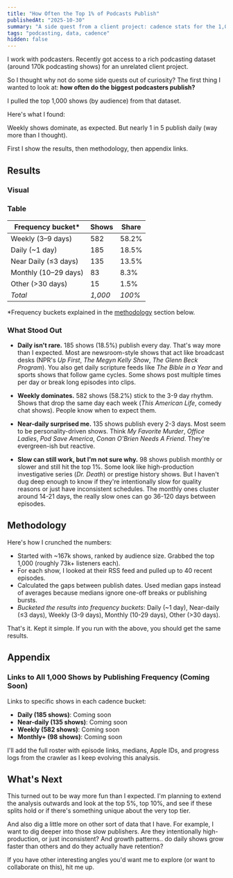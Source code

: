 ```yaml
---
title: "How Often the Top 1% of Podcasts Publish"
publishedAt: "2025-10-30"
summary: "A side quest from a client project: cadence stats for the 1,000 highest-audience podcasts."
tags: "podcasting, data, cadence"
hidden: false
---
```


I work with podcasters. Recently got access to a rich podcasting dataset (around 170k podcasting shows) for an unrelated client project.

So I thought why not do some side quests out of curiosity? The first thing I wanted to look at: **how often do the biggest podcasters publish?**

I pulled the top 1,000 shows (by audience) from that dataset.

Here's what I found:

Weekly shows dominate, as expected. But nearly 1 in 5 publish daily (way more than I thought).

First I show the results, then methodology, then appendix links.


## Results
### Visual

<PublishCadenceChart />


### Table
<div className="flex justify-center">
<table>
  <thead>
    <tr>
      <th>Frequency bucket*</th>
      <th className="text-right">Shows</th>
      <th className="text-right">Share</th>
    </tr>
  </thead>
  <tbody>
    <tr>
      <td>Weekly (3–9 days)</td>
      <td className="text-right">582</td>
      <td className="text-right">58.2%</td>
    </tr>
    <tr>
      <td>Daily (~1 day)</td>
      <td className="text-right">185</td>
      <td className="text-right">18.5%</td>
    </tr>
    <tr>
      <td>Near Daily (≤3 days)</td>
      <td className="text-right">135</td>
      <td className="text-right">13.5%</td>
    </tr>
    <tr>
      <td>Monthly (10–29 days)</td>
      <td className="text-right">83</td>
      <td className="text-right">8.3%</td>
    </tr>
    <tr>
      <td>Other (&gt;30 days)</td>
      <td className="text-right">15</td>
      <td className="text-right">1.5%</td>
    </tr>
    <tr>
      <td><em>Total</em></td>
      <td className="text-right"><em>1,000</em></td>
      <td className="text-right"><em>100%</em></td>
    </tr>
  </tbody>
</table>
</div>

*Frequency buckets explained in the [methodology](#methodology) section below.


### What Stood Out

- **Daily isn't rare.** 185 shows (18.5%) publish every day. That's way more than I expected. Most are newsroom-style shows that act like broadcast desks (NPR's *Up First*, *The Megyn Kelly Show*, *The Glenn Beck Program*). You also get daily scripture feeds like *The Bible in a Year* and sports shows that follow game cycles. Some shows post multiple times per day or break long episodes into clips.

- **Weekly dominates.** 582 shows (58.2%) stick to the 3-9 day rhythm. Shows that drop the same day each week (*This American Life*, comedy chat shows). People know when to expect them.

- **Near-daily surprised me.** 135 shows publish every 2-3 days. Most seem to be personality-driven shows. Think *My Favorite Murder*, *Office Ladies*, *Pod Save America*, *Conan O'Brien Needs A Friend*. They're evergreen-ish but reactive.

- **Slow can still work, but I'm not sure why.** 98 shows publish monthly or slower and still hit the top 1%. Some look like high-production investigative series (*Dr. Death*) or prestige history shows. But I haven't dug deep enough to know if they're intentionally slow for quality reasons or just have inconsistent schedules. The monthly ones cluster around 14-21 days, the really slow ones can go 36-120 days between episodes.


## Methodology

Here's how I crunched the numbers:

- Started with ~167k shows, ranked by audience size. Grabbed the top 1,000 (roughly 73k+ listeners each).
- For each show, I looked at their RSS feed and pulled up to 40 recent episodes.
- Calculated the gaps between publish dates. Used median gaps instead of averages because medians ignore one-off breaks or publishing bursts.
- *Bucketed the results into frequency buckets*: Daily (~1 day), Near-daily (≤3 days), Weekly (3-9 days), Monthly (10-29 days), Other (>30 days).


That's it. Kept it simple. If you run with the above, you should get the same results.

## Appendix

### Links to All 1,000 Shows by Publishing Frequency (Coming Soon)

Links to specific shows in each cadence bucket:
- **Daily (185 shows)**: Coming soon
- **Near-daily (135 shows)**: Coming soon
- **Weekly (582 shows)**: Coming soon
- **Monthly+ (98 shows)**: Coming soon

I'll add the full roster with episode links, medians, Apple IDs, and progress logs from the crawler as I keep evolving this analysis.

## What's Next

This turned out to be way more fun than I expected. I'm planning to extend the analysis outwards and look at the top 5%, top 10%, and see if these splits hold or if there's something unique about the very top tier.

And also dig a little more on other sort of data that I have. For example, I want to dig deeper into those slow publishers. Are they intentionally high-production, or just inconsistent? And  growth patterns.. do daily shows grow faster than others and do they actually have retention?


If you have other interesting angles you'd want me to explore (or want to collaborate on this), hit me up.
